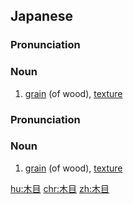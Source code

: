 ==Japanese==
{{ja-kanjitab|もく|め|yomi=j}}

===Pronunciation===
{{ja-pron|もくめ|y=j}}

===Noun===
{{ja-noun|もくめ}}

# [[grain]] (of wood), [[texture]]

{{ja-kanjitab|き|め|yomi=k}}

===Pronunciation===
{{ja-pron|きめ|y=k}}

===Noun===
{{ja-noun|きめ}}

# [[grain]] (of wood), [[texture]]

[[hu:木目]]
[[chr:木目]]
[[zh:木目]]